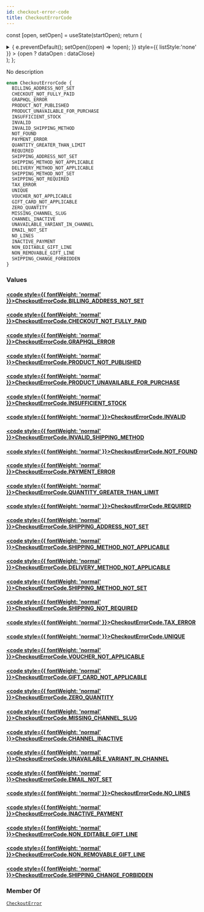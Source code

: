 ```yaml
---
id: checkout-error-code
title: CheckoutErrorCode
---
```






const [open, setOpen] = useState(startOpen);
return (
<details {...(open ? { open: true } : {})} className="details" style={{ border:'none', boxShadow:'none', background:'var(--ifm-background-color)' }}>
<summary
onClick={(e) => {
e.preventDefault();
setOpen((open) => !open);
}}
style={{ listStyle:'none' }} >
{open ? dataOpen : dataClose}
</summary>
{open && children}
</details>
);
};

No description

```graphql
enum CheckoutErrorCode {
  BILLING_ADDRESS_NOT_SET
  CHECKOUT_NOT_FULLY_PAID
  GRAPHQL_ERROR
  PRODUCT_NOT_PUBLISHED
  PRODUCT_UNAVAILABLE_FOR_PURCHASE
  INSUFFICIENT_STOCK
  INVALID
  INVALID_SHIPPING_METHOD
  NOT_FOUND
  PAYMENT_ERROR
  QUANTITY_GREATER_THAN_LIMIT
  REQUIRED
  SHIPPING_ADDRESS_NOT_SET
  SHIPPING_METHOD_NOT_APPLICABLE
  DELIVERY_METHOD_NOT_APPLICABLE
  SHIPPING_METHOD_NOT_SET
  SHIPPING_NOT_REQUIRED
  TAX_ERROR
  UNIQUE
  VOUCHER_NOT_APPLICABLE
  GIFT_CARD_NOT_APPLICABLE
  ZERO_QUANTITY
  MISSING_CHANNEL_SLUG
  CHANNEL_INACTIVE
  UNAVAILABLE_VARIANT_IN_CHANNEL
  EMAIL_NOT_SET
  NO_LINES
  INACTIVE_PAYMENT
  NON_EDITABLE_GIFT_LINE
  NON_REMOVABLE_GIFT_LINE
  SHIPPING_CHANGE_FORBIDDEN
}
```

### Values

#### [<code style={{ fontWeight: 'normal' }}>CheckoutErrorCode.<b>BILLING_ADDRESS_NOT_SET</b></code>](#)

#### [<code style={{ fontWeight: 'normal' }}>CheckoutErrorCode.<b>CHECKOUT_NOT_FULLY_PAID</b></code>](#)

#### [<code style={{ fontWeight: 'normal' }}>CheckoutErrorCode.<b>GRAPHQL_ERROR</b></code>](#)

#### [<code style={{ fontWeight: 'normal' }}>CheckoutErrorCode.<b>PRODUCT_NOT_PUBLISHED</b></code>](#)

#### [<code style={{ fontWeight: 'normal' }}>CheckoutErrorCode.<b>PRODUCT_UNAVAILABLE_FOR_PURCHASE</b></code>](#)

#### [<code style={{ fontWeight: 'normal' }}>CheckoutErrorCode.<b>INSUFFICIENT_STOCK</b></code>](#)

#### [<code style={{ fontWeight: 'normal' }}>CheckoutErrorCode.<b>INVALID</b></code>](#)

#### [<code style={{ fontWeight: 'normal' }}>CheckoutErrorCode.<b>INVALID_SHIPPING_METHOD</b></code>](#)

#### [<code style={{ fontWeight: 'normal' }}>CheckoutErrorCode.<b>NOT_FOUND</b></code>](#)

#### [<code style={{ fontWeight: 'normal' }}>CheckoutErrorCode.<b>PAYMENT_ERROR</b></code>](#)

#### [<code style={{ fontWeight: 'normal' }}>CheckoutErrorCode.<b>QUANTITY_GREATER_THAN_LIMIT</b></code>](#)

#### [<code style={{ fontWeight: 'normal' }}>CheckoutErrorCode.<b>REQUIRED</b></code>](#)

#### [<code style={{ fontWeight: 'normal' }}>CheckoutErrorCode.<b>SHIPPING_ADDRESS_NOT_SET</b></code>](#)

#### [<code style={{ fontWeight: 'normal' }}>CheckoutErrorCode.<b>SHIPPING_METHOD_NOT_APPLICABLE</b></code>](#)

#### [<code style={{ fontWeight: 'normal' }}>CheckoutErrorCode.<b>DELIVERY_METHOD_NOT_APPLICABLE</b></code>](#)

#### [<code style={{ fontWeight: 'normal' }}>CheckoutErrorCode.<b>SHIPPING_METHOD_NOT_SET</b></code>](#)

#### [<code style={{ fontWeight: 'normal' }}>CheckoutErrorCode.<b>SHIPPING_NOT_REQUIRED</b></code>](#)

#### [<code style={{ fontWeight: 'normal' }}>CheckoutErrorCode.<b>TAX_ERROR</b></code>](#)

#### [<code style={{ fontWeight: 'normal' }}>CheckoutErrorCode.<b>UNIQUE</b></code>](#)

#### [<code style={{ fontWeight: 'normal' }}>CheckoutErrorCode.<b>VOUCHER_NOT_APPLICABLE</b></code>](#)

#### [<code style={{ fontWeight: 'normal' }}>CheckoutErrorCode.<b>GIFT_CARD_NOT_APPLICABLE</b></code>](#)

#### [<code style={{ fontWeight: 'normal' }}>CheckoutErrorCode.<b>ZERO_QUANTITY</b></code>](#)

#### [<code style={{ fontWeight: 'normal' }}>CheckoutErrorCode.<b>MISSING_CHANNEL_SLUG</b></code>](#)

#### [<code style={{ fontWeight: 'normal' }}>CheckoutErrorCode.<b>CHANNEL_INACTIVE</b></code>](#)

#### [<code style={{ fontWeight: 'normal' }}>CheckoutErrorCode.<b>UNAVAILABLE_VARIANT_IN_CHANNEL</b></code>](#)

#### [<code style={{ fontWeight: 'normal' }}>CheckoutErrorCode.<b>EMAIL_NOT_SET</b></code>](#)

#### [<code style={{ fontWeight: 'normal' }}>CheckoutErrorCode.<b>NO_LINES</b></code>](#)

#### [<code style={{ fontWeight: 'normal' }}>CheckoutErrorCode.<b>INACTIVE_PAYMENT</b></code>](#)

#### [<code style={{ fontWeight: 'normal' }}>CheckoutErrorCode.<b>NON_EDITABLE_GIFT_LINE</b></code>](#)

#### [<code style={{ fontWeight: 'normal' }}>CheckoutErrorCode.<b>NON_REMOVABLE_GIFT_LINE</b></code>](#)

#### [<code style={{ fontWeight: 'normal' }}>CheckoutErrorCode.<b>SHIPPING_CHANGE_FORBIDDEN</b></code>](#)

### Member Of

[`CheckoutError`](../../../api-reference/checkout/objects/checkout-error.mdx) <Badge class="badge badge--secondary" text="object"/>
